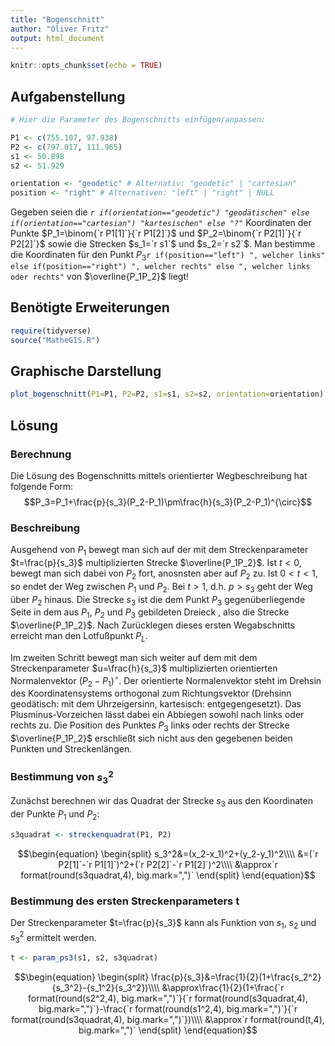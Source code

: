 ```yaml
---
title: "Bogenschnitt"
author: "Oliver Fritz"
output: html_document
---
```


```r
knitr::opts_chunk$set(echo = TRUE)
```

## Aufgabenstellung

```r

# Hier die Parameter des Bogenschnitts einfügen/anpassen:

P1 <- c(755.107, 97.938)
P2 <- c(797.017, 111.965)
s1 <- 50.898
s2 <- 51.929

orientation <- "geodetic" # Alternativ: "geodetic" | "cartesian"
position <- "right" # Alternativen: "left" | "right" | NULL
```

Gegeben seien die *`r if(orientation=="geodetic") "geodätischen" else if(orientation=="cartesian") "kartesischen" else "?"`* Koordinaten der Punkte $P_1=\binom{`r P1[1]`}{`r P1[2]`}$ und $P_2=\binom{`r P2[1]`}{`r P2[2]`}$ sowie die Strecken $s_1=`r s1`$ und $s_2=`r s2`$. Man bestimme die Koordinaten für den Punkt $P_3$`r if(position=="left") ", welcher links" else if(position=="right") ", welcher rechts" else ", welcher links oder rechts"` von $\overline{P_1P_2}$ liegt!

## Benötigte Erweiterungen
```r
require(tidyverse)
source("MatheGIS.R")
```

## Graphische Darstellung

```r
plot_bogenschnitt(P1=P1, P2=P2, s1=s1, s2=s2, orientation=orientation)
```

## Lösung

### Berechnung

Die Lösung des Bogenschnitts mittels orientierter Wegbeschreibung hat folgende Form:
$$P_3=P_1+\frac{p}{s_3}(P_2-P_1)\pm\frac{h}{s_3}(P_2-P_1)^{\circ}$$

### Beschreibung

Ausgehend von $P_1$ bewegt man sich auf der mit dem Streckenparameter $t=\frac{p}{s_3}$ multiplizierten Strecke $\overline{P_1P_2}$. Ist $t<0$, bewegt man sich dabei von $P_2$ fort, anosnsten aber auf $P_2$ zu. Ist $0<t<1$, so endet der Weg zwischen $P_1$ und $P_2$. Bei $t>1$, d.h. $p>s_3$ geht der Weg über $P_2$ hinaus. Die Strecke $s_3$ ist die dem Punkt $P_3$ gegenüberliegende Seite in dem aus $P_1$, $P_2$ und $P_3$ gebildeten Dreieck , also die Strecke $\overline{P_1P_2}$. Nach Zurücklegen dieses ersten Wegabschnitts erreicht man den Lotfußpunkt $P_L$.

Im zweiten Schritt bewegt man sich weiter auf dem mit dem Streckenparameter $u=\frac{h}{s_3}$ multiplizierten orientierten Normalenvektor $(P_2-P_1)^{\circ}$. Der orientierte Normalenvektor steht im Drehsin des Koordinatensystems orthogonal zum Richtungsvektor (Drehsinn geodätisch: mit dem Uhrzeigersinn, kartesisch: entgegengesetzt). Das Plusminus-Vorzeichen lässt dabei ein Abbiegen sowohl nach links oder rechts zu. Die Position des Punktes $P_3$ links oder rechts der Strecke $\overline{P_1P_2}$ erschließt sich nicht aus den gegebenen beiden Punkten und Streckenlängen.

### Bestimmung von $s_3^2$
Zunächst berechnen wir das Quadrat der Strecke $s_3$ aus den Koordinaten der Punkte $P_1$ und $P_2$:
```r
s3quadrat <- streckenquadrat(P1, P2)
```

$$\begin{equation}
\begin{split}
s_3^2&=(x_2-x_1)^2+(y_2-y_1)^2\\\\
&=(`r P2[1]`-`r P1[1]`)^2+(`r P2[2]`-`r P1[2]`)^2\\\\
&\approx`r format(round(s3quadrat,4), big.mark=",")`
\end{split}
\end{equation}$$

### Bestimmung des ersten Streckenparameters t

Der Streckenparameter $t=\frac{p}{s_3}$ kann als Funktion von $s_1$, $s_2$ und $s_3^2$ ermittelt werden.

```r
t <- param_ps3(s1, s2, s3quadrat)
```

$$\begin{equation}
\begin{split}
\frac{p}{s_3}&=\frac{1}{2}(1+\frac{s_2^2}{s_3^2}-{s_1^2}{s_3^2})\\\\
&\approx\frac{1}{2}(1+\frac{`r format(round(s2^2,4), big.mark=",")`}{`r format(round(s3quadrat,4), big.mark=",")`}-\frac{`r format(round(s1^2,4), big.mark=",")`}{`r format(round(s3quadrat,4), big.mark=",")`})\\\\
&\approx`r format(round(t,4), big.mark=",")`
\end{split}
\end{equation}$$

